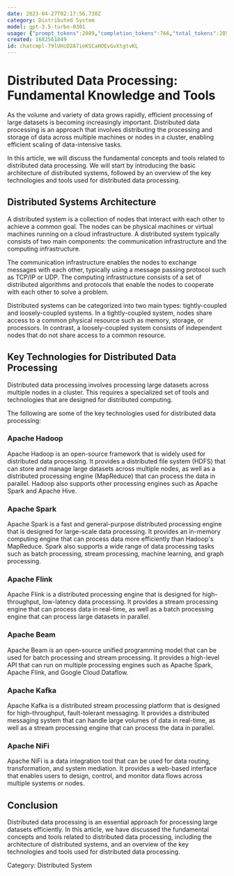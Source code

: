 ```yaml
---
date: 2023-04-27T02:17:56.738Z
category: Distributed System
model: gpt-3.5-turbo-0301
usage: {"prompt_tokens":2089,"completion_tokens":766,"total_tokens":2855}
created: 1682561849
id: chatcmpl-79lUHcD2A7ieKSCaHOEvGvXtgtvKL
---
```


# Distributed Data Processing: Fundamental Knowledge and Tools

As the volume and variety of data grows rapidly, efficient processing of large datasets is becoming increasingly important. Distributed data processing is an approach that involves distributing the processing and storage of data across multiple machines or nodes in a cluster, enabling efficient scaling of data-intensive tasks.

In this article, we will discuss the fundamental concepts and tools related to distributed data processing. We will start by introducing the basic architecture of distributed systems, followed by an overview of the key technologies and tools used for distributed data processing.

## Distributed Systems Architecture

A distributed system is a collection of nodes that interact with each other to achieve a common goal. The nodes can be physical machines or virtual machines running on a cloud infrastructure. A distributed system typically consists of two main components: the communication infrastructure and the computing infrastructure.

The communication infrastructure enables the nodes to exchange messages with each other, typically using a message passing protocol such as TCP/IP or UDP. The computing infrastructure consists of a set of distributed algorithms and protocols that enable the nodes to cooperate with each other to solve a problem. 

Distributed systems can be categorized into two main types: tightly-coupled and loosely-coupled systems. In a tightly-coupled system, nodes share access to a common physical resource such as memory, storage, or processors. In contrast, a loosely-coupled system consists of independent nodes that do not share access to a common resource.

## Key Technologies for Distributed Data Processing

Distributed data processing involves processing large datasets across multiple nodes in a cluster. This requires a specialized set of tools and technologies that are designed for distributed computing. 

The following are some of the key technologies used for distributed data processing:

### Apache Hadoop

Apache Hadoop is an open-source framework that is widely used for distributed data processing. It provides a distributed file system (HDFS) that can store and manage large datasets across multiple nodes, as well as a distributed processing engine (MapReduce) that can process the data in parallel. Hadoop also supports other processing engines such as Apache Spark and Apache Hive.

### Apache Spark

Apache Spark is a fast and general-purpose distributed processing engine that is designed for large-scale data processing. It provides an in-memory computing engine that can process data more efficiently than Hadoop's MapReduce. Spark also supports a wide range of data processing tasks such as batch processing, stream processing, machine learning, and graph processing.

### Apache Flink

Apache Flink is a distributed processing engine that is designed for high-throughput, low-latency data processing. It provides a stream processing engine that can process data in real-time, as well as a batch processing engine that can process large datasets in parallel.

### Apache Beam

Apache Beam is an open-source unified programming model that can be used for batch processing and stream processing. It provides a high-level API that can run on multiple processing engines such as Apache Spark, Apache Flink, and Google Cloud Dataflow.

### Apache Kafka

Apache Kafka is a distributed stream processing platform that is designed for high-throughput, fault-tolerant messaging. It provides a distributed messaging system that can handle large volumes of data in real-time, as well as a stream processing engine that can process the data in parallel.

### Apache NiFi

Apache NiFi is a data integration tool that can be used for data routing, transformation, and system mediation. It provides a web-based interface that enables users to design, control, and monitor data flows across multiple systems or nodes.

## Conclusion

Distributed data processing is an essential approach for processing large datasets efficiently. In this article, we have discussed the fundamental concepts and tools related to distributed data processing, including the architecture of distributed systems, and an overview of the key technologies and tools used for distributed data processing.

Category: Distributed System